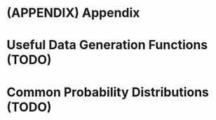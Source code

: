 \cleardoublepage 

# (APPENDIX) Appendix {-}

# Useful Data Generation Functions (TODO)

# Common Probability Distributions (TODO)
